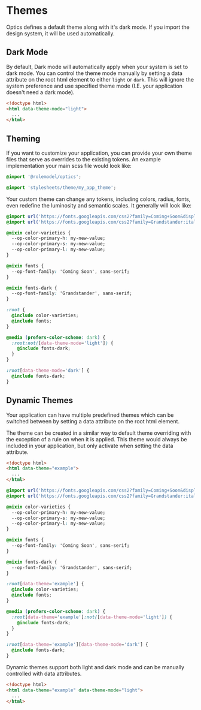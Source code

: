 
<Meta title="Overview/Themes" />

# Themes

Optics defines a default theme along with it's dark mode.
If you import the design system, it will be used automatically.

## Dark Mode

By default, Dark mode will automatically apply when your system is set to dark mode.
You can control the theme mode manually by setting a data attribute on the root html element to either `light` or `dark`.
This will ignore the system preference and use specified theme mode (I.E. your application doesn't need a dark mode).

```html
<!doctype html>
<html data-theme-mode="light">
  ...
</html>
```

## Theming

If you want to customize your application, you can provide your own theme files that serve as overrides to the existing tokens.
An example implementation your main scss file would look like:

```css
@import '@rolemodel/optics';

@import 'stylesheets/theme/my_app_theme';
```

Your custom theme can change any tokens, including colors, radius, fonts, even redefine the luminosity and semantic scales. It generally will look like:

```css
@import url('https://fonts.googleapis.com/css2?family=Coming+Soon&display=swap');
@import url('https://fonts.googleapis.com/css2?family=Grandstander:ital,wght@0,100;0,200;0,300;0,400;0,500;0,600;0,700;0,800;0,900;1,100;1,200;1,300;1,400;1,500;1,600;1,700;1,800;1,900&display=swap');

@mixin color-varieties {
  --op-color-primary-h: my-new-value;
  --op-color-primary-s: my-new-value;
  --op-color-primary-l: my-new-value;
}

@mixin fonts {
  --op-font-family: 'Coming Soon', sans-serif;
}

@mixin fonts-dark {
  --op-font-family: 'Grandstander', sans-serif;
}

:root {
  @include color-varieties;
  @include fonts;
}

@media (prefers-color-scheme: dark) {
  :root:not([data-theme-mode='light']) {
    @include fonts-dark;
  }
}

:root[data-theme-mode='dark'] {
  @include fonts-dark;
}
```

## Dynamic Themes

Your application can have multiple predefined themes which can be switched between by setting a data attribute on the root html element.

The theme can be created in a similar way to default theme overriding with the exception of a rule on when it is applied.
This theme would always be included in your application, but only activate when setting the data attribute.

```html
<!doctype html>
<html data-theme="example">
  ...
</html>
```

```css
@import url('https://fonts.googleapis.com/css2?family=Coming+Soon&display=swap');
@import url('https://fonts.googleapis.com/css2?family=Grandstander:ital,wght@0,100;0,200;0,300;0,400;0,500;0,600;0,700;0,800;0,900;1,100;1,200;1,300;1,400;1,500;1,600;1,700;1,800;1,900&display=swap');

@mixin color-varieties {
  --op-color-primary-h: my-new-value;
  --op-color-primary-s: my-new-value;
  --op-color-primary-l: my-new-value;
}

@mixin fonts {
  --op-font-family: 'Coming Soon', sans-serif;
}

@mixin fonts-dark {
  --op-font-family: 'Grandstander', sans-serif;
}

:root[data-theme='example'] {
  @include color-varieties;
  @include fonts;
}

@media (prefers-color-scheme: dark) {
  :root[data-theme='example']:not([data-theme-mode='light']) {
    @include fonts-dark;
  }
}

:root[data-theme='example'][data-theme-mode='dark'] {
  @include fonts-dark;
}
```

Dynamic themes support both light and dark mode and can be manually controlled with data attributes.

```html
<!doctype html>
<html data-theme="example" data-theme-mode="light">
  ...
</html>
```
